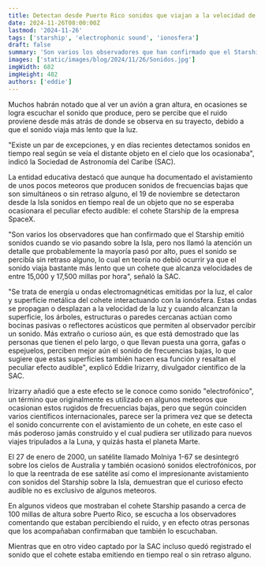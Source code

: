 ```yaml
---
title: Detectan desde Puerto Rico sonidos que viajan a la velocidad de la luz
date: 2024-11-26T08:00:00Z
lastmod: '2024-11-26'
tags: ['starship', 'electrophonic sound', 'ionosfera']
draft: false
summary: 'Son varios los observadores que han confirmado que el Starship emitió sonidos cuando se vio pasando sobre la Isla, pero nos llamó la atención un detalle que probablemente la mayoría pasó por alto...'
images: ['static/images/blog/2024/11/26/Sonidos.jpg']
imgWidth: 682
imgHeight: 482
authors: ['eddie']
---
```


Muchos habrán notado que al ver un avión a gran altura, en ocasiones se logra escuchar el sonido que produce, pero se percibe que el ruido proviene desde más atrás de donde se observa en su trayecto, debido a que el sonido viaja más lento que la luz.

"Existe un par de excepciones, y en días recientes detectamos sonidos en tiempo real según se veía el distante objeto en el cielo que los ocasionaba", indicó la Sociedad de Astronomía del Caribe (SAC).

La entidad educativa destacó que aunque ha documentado el avistamiento de unos pocos meteoros que producen sonidos de frecuencias bajas que son simultáneos o sin retraso alguno, el 19 de noviembre se detectaron desde la Isla sonidos en tiempo real de un objeto que no se esperaba ocasionara el peculiar efecto audible: el cohete Starship de la empresa SpaceX.

"Son varios los observadores que han confirmado que el Starship emitió sonidos cuando se vio pasando sobre la Isla, pero nos llamó la atención un detalle que probablemente la mayoría pasó por alto, pues el sonido se percibía sin retraso alguno, lo cual en teoría no debió ocurrir ya que el sonido viaja bastante más lento que un cohete que alcanza velocidades de entre 15,000 y 17,500 millas por hora", señaló la SAC.

"Se trata de energía u ondas electromagnéticas emitidas por la luz, el calor y superficie metálica del cohete interactuando con la ionósfera. Estas ondas se propagan o desplazan a la velocidad de la luz y cuando alcanzan la superficie, los árboles, estructuras o paredes cercanas actúan como bocinas pasivas o reflectores acústicos que permiten al observador percibir un sonido. Más extraño o curioso aún, es que está demostrado que las personas que tienen el pelo largo, o que llevan puesta una gorra, gafas o espejuelos, perciben mejor aún el sonido de frecuencias bajas, lo que sugiere que estas superficies también hacen esa función y resaltan el peculiar efecto audible", explicó Eddie Irizarry, divulgador científico de la SAC.

Irizarry añadió que a este efecto se le conoce como sonido "electrofónico", un término que originalmente es utilizado en algunos meteoros que ocasionan estos rugidos de frecuencias bajas, pero que según coinciden varios científicos internacionales, parece ser la primera vez que se detecta el sonido concurrente con el avistamiento de un cohete, en este caso el más poderoso jamás construido y el cual pudiera ser utilizado para nuevos viajes tripulados a la Luna, y quizás hasta el planeta Marte.

El 27 de enero de 2000, un satélite llamado Molniya 1-67 se desintegró sobre los cielos de Australia y también ocasionó sonidos electrofónicos, por lo que la reentrada de ese satélite así como el impresionante avistamiento con sonidos del Starship sobre la Isla, demuestran que el curioso efecto audible no es exclusivo de algunos meteoros.

En algunos videos que mostraban el cohete Starship pasando a cerca de 100 millas de altura sobre Puerto Rico, se escucha a los observadores comentando que estaban percibiendo el ruido, y en efecto otras personas que los acompañaban confirmaban que también lo escuchaban.

Mientras que en otro video captado por la SAC incluso quedó registrado el sonido que el cohete estaba emitiendo en tiempo real o sin retraso alguno.

